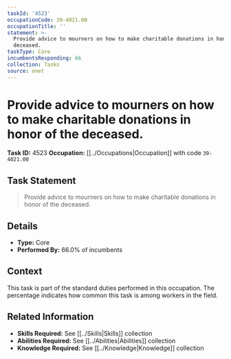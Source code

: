 ```yaml
---
taskId: '4523'
occupationCode: 39-4021.00
occupationTitle: ''
statement: >-
  Provide advice to mourners on how to make charitable donations in honor of the
  deceased.
taskType: Core
incumbentsResponding: 66
collection: Tasks
source: onet
---
```

# Provide advice to mourners on how to make charitable donations in honor of the deceased.

**Task ID:** 4523
**Occupation:** [[../Occupations|Occupation]] with code `39-4021.00`

## Task Statement

> Provide advice to mourners on how to make charitable donations in honor of the deceased.

## Details

- **Type:** Core
- **Performed By:** 66.0% of incumbents

## Context

This task is part of the standard duties performed in this occupation. The percentage indicates how common this task is among workers in the field.

## Related Information

- **Skills Required:** See [[../Skills|Skills]] collection
- **Abilities Required:** See [[../Abilities|Abilities]] collection
- **Knowledge Required:** See [[../Knowledge|Knowledge]] collection
